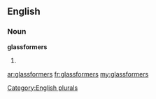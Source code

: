 ==English==

===Noun===
'''glassformers'''

# {{plural of|[[glassformer]]}}

[[Category:English plurals]]

[[ar:glassformers]]
[[fr:glassformers]]
[[my:glassformers]]